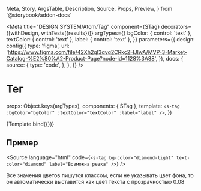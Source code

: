   Meta,
  Story,
  ArgsTable,
  Description,
  Source,
  Props,
  Preview,
} from '@storybook/addon-docs'

<Meta
  title="DESIGN SYSTEM/Atom/Tag"
  component={STag}
  decorators={[withDesign, withTests({results})]}
  argTypes={{
    bgColor: { control: 'text' },
    textColor: { control: 'text' },
    label: { control: 'text' },
  }}
  parameters={{
    design: config({
      type: 'figma',
      url:
        'https://www.figma.com/file/42Xh2qI3qvq2CRkc2HJlwA/MVP-3-Market-Catalog-%E2%80%A2-Product-Page?node-id=1128%3A88',
    }),
    docs: {
      source: {
        type: 'code',
      },
    },
  }}
/>

# Тег

<Description of={STag} />

  props: Object.keys(argTypes),
  components: { STag },
  template:
    `<s-tag :bgColor="bgColor" :textColor="textColor" :label="label" />`,
})

<Preview withToolbar withSource="none">
  <Story name="STag" args={{ textColor: 'diamond', label: 'Возможна резка' }}>
    {Template.bind({})}
  </Story>
</Preview>

## Пример

<Source
  language="html"
  code={`
    <s-tag bg-color="diamond-light" text-color="diamond" label="Возможна резка" />
  `}
/>

<ArgsTable of={STag} />

<div style={{padding: '10px 0', marginBottom: '15px'}}>
    <span style={{color: '#111111', fontWeight: 700, fontSize: '20px'}}>Все значения цветов пишутся классом, если не указывать цвет фона, то он автоматически выставится как цвет текста с прозрачностью 0.08 </span>
</div>
